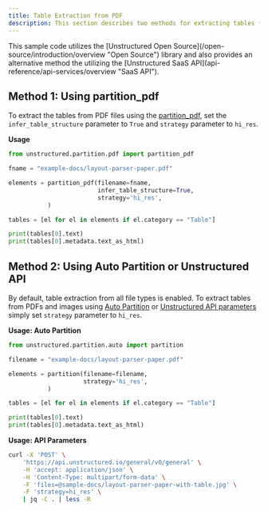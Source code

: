 ```yaml
---
title: Table Extraction from PDF 
description: This section describes two methods for extracting tables from PDF files.
---
```


<Note>
This sample code utilizes the [Unstructured Open Source](/open-source/introduction/overview "Open Source") library and also provides an alternative method the utilizing the [Unstructured SaaS API](api-reference/api-services/overview "SaaS API"). 
</Note>

## Method 1: Using partition\_pdf

To extract the tables from PDF files using the [partition\_pdf](/open-source/core-functionality/partitioning#partition-pdf), set the `infer_table_structure` parameter to `True` and `strategy` parameter to `hi_res`.

**Usage**

```python
from unstructured.partition.pdf import partition_pdf

fname = "example-docs/layout-parser-paper.pdf"

elements = partition_pdf(filename=fname,
                         infer_table_structure=True,
                         strategy='hi_res',
           )

tables = [el for el in elements if el.category == "Table"]

print(tables[0].text)
print(tables[0].metadata.text_as_html)

```


## Method 2: Using Auto Partition or Unstructured API

By default, table extraction from all file types is enabled. To extract tables from PDFs and images using [Auto Partition](/open-source/core-functionality/partitioning#partition) or [Unstructured API parameters](/api-reference/api-services/api-parameters) simply set `strategy` parameter to `hi_res`.

**Usage: Auto Partition**

```python
from unstructured.partition.auto import partition

filename = "example-docs/layout-parser-paper.pdf"

elements = partition(filename=filename,
                     strategy='hi_res',
           )

tables = [el for el in elements if el.category == "Table"]

print(tables[0].text)
print(tables[0].metadata.text_as_html)

```


**Usage: API Parameters**

```bash
curl -X 'POST' \
    'https://api.unstructured.io/general/v0/general' \
    -H 'accept: application/json' \
    -H 'Content-Type: multipart/form-data' \
    -F 'files=@sample-docs/layout-parser-paper-with-table.jpg' \
    -F 'strategy=hi_res' \
    | jq -C . | less -R

```
